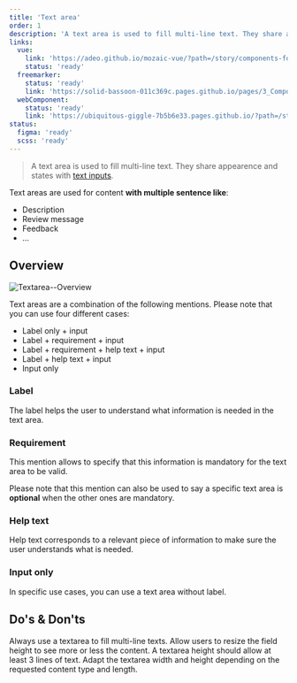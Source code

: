 ```yaml
---
title: 'Text area'
order: 1
description: 'A text area is used to fill multi-line text. They share appearence and states with text inputs'
links:
  vue:
    link: 'https://adeo.github.io/mozaic-vue/?path=/story/components-form-mtextarea'
    status: 'ready'
  freemarker:
    status: 'ready'
    link: 'https://solid-bassoon-011c369c.pages.github.io/pages/3_Components/form/textarea/'
  webComponent:
    status: 'ready'
    link: 'https://ubiquitous-giggle-7b5b6e33.pages.github.io/?path=/story/components-textarea'
status:
  figma: 'ready'
  scss: 'ready'
---
```


> A text area is used to fill multi-line text. They share appearence and states with [text inputs](/Components/TextInput/).

<Preview path="textarea-full" nude />

Text areas are used for content **with multiple sentence like**:

- Description
- Review message
- Feedback
- ...

## Overview

![Textarea--Overview](Textarea--Overview.png)

Text areas are a combination of the following mentions. Please note that you can use four different cases:

- Label only + input
- Label + requirement + input
- Label + requirement + help text + input
- Label + help text + input
- Input only

### Label

The label helps the user to understand what information is needed in the text area.

<Preview path="default" nude />

### Requirement

This mention allows to specify that this information is mandatory for the text area to be valid.

<Highlight theme="tips">

Please note that this mention can also be used to say a specific text area is **optional** when the other ones are mandatory.

</Highlight>

<Preview path="requirement" nude />

### Help text

Help text corresponds to a relevant piece of information to make sure the user understands what is needed.

<Preview path="help-text" nude />

### Input only

In specific use cases, you can use a text area without label.

<Preview path="single" nude />

## Do's & Don'ts

<HintItem>Always use a textarea to fill multi-line texts.</HintItem>
<HintItem>
  Allow users to resize the field height to see more or less the content.
</HintItem>
<HintItem>A textarea height should allow at least 3 lines of text.</HintItem>
<HintItem>
  Adapt the textarea width and height depending on the requested content type
  and length.
</HintItem>
